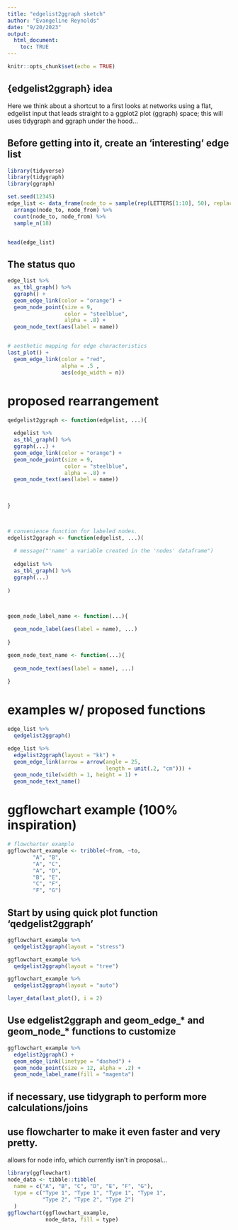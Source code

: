 ```yaml
---
title: "edgelist2ggraph sketch"
author: "Evangeline Reynolds"
date: "9/20/2023"
output: 
  html_document:
    toc: TRUE
---
```


```r
knitr::opts_chunk$set(echo = TRUE)
```



## {edgelist2ggraph} idea

Here we think about a shortcut to a first looks at networks using a flat, edgelist input that leads straight to a ggplot2 plot (ggraph) space; this will uses tidygraph and ggraph under the hood...



## Before getting into it, create an 'interesting' edge list

```r
library(tidyverse)
library(tidygraph)
library(ggraph)

set.seed(12345)
edge_list <- data_frame(node_to = sample(rep(LETTERS[1:10], 50), replace = T), node_from = sample(rep(LETTERS[1:10], 50), replace = T)) %>% 
  arrange(node_to, node_from) %>% 
  count(node_to, node_from) %>% 
  sample_n(18)


head(edge_list)
```

## The status quo

```r
edge_list %>% 
  as_tbl_graph() %>% 
  ggraph() +
  geom_edge_link(color = "orange") +
  geom_node_point(size = 9,
                  color = "steelblue",
                  alpha = .8) + 
  geom_node_text(aes(label = name))


# aesthetic mapping for edge characteristics
last_plot() + 
  geom_edge_link(color = "red", 
                 alpha = .5 ,
                 aes(edge_width = n))
```


# proposed rearrangement


```r
qedgelist2ggraph <- function(edgelist, ...){
  
  edgelist %>% 
  as_tbl_graph() %>% 
  ggraph(...) +
  geom_edge_link(color = "orange") +
  geom_node_point(size = 9,
                  color = "steelblue",
                  alpha = .8) + 
  geom_node_text(aes(label = name))
  
  
  
}



# convenience function for labeled nodes.  
edgelist2ggraph <- function(edgelist, ...)(
  
  # message("'name' a variable created in the 'nodes' dataframe")
  
  edgelist %>% 
  as_tbl_graph() %>% 
  ggraph(...) 
  
)



geom_node_label_name <- function(...){ 
  
  geom_node_label(aes(label = name), ...)
  
}

geom_node_text_name <- function(...){ 
  
  geom_node_text(aes(label = name), ...)
  
}


```


# examples w/ proposed functions

```r
edge_list %>% 
  qedgelist2ggraph() 

edge_list %>% 
  edgelist2ggraph(layout = "kk") + 
  geom_edge_link(arrow = arrow(angle = 25, 
                               length = unit(.2, "cm"))) + 
  geom_node_tile(width = 1, height = 1) + 
  geom_node_text_name() 

```


# ggflowchart example (100% inspiration)

```r
# flowcharter example
ggflowchart_example <- tribble(~from, ~to,
        "A", "B",
        "A", "C",
        "A", "D",
        "B", "E",
        "C", "F",
        "F", "G") 
```


## Start by using quick plot function 'qedgelist2ggraph'

```r
ggflowchart_example %>% 
  qedgelist2ggraph(layout = "stress")

ggflowchart_example %>% 
  qedgelist2ggraph(layout = "tree")

ggflowchart_example %>% 
  qedgelist2ggraph(layout = "auto")

layer_data(last_plot(), i = 2)
```

## Use edgelist2ggraph and geom_edge_* and geom_node_* functions to customize

```r
ggflowchart_example %>% 
  edgelist2ggraph() +
  geom_edge_link(linetype = "dashed") + 
  geom_node_point(size = 12, alpha = .2) + 
  geom_node_label_name(fill = "magenta")

```

## if necessary, use tidygraph to perform more calculations/joins

## use flowcharter to make it even faster and very pretty.

allows for node info, which currently isn't in proposal...

```r
library(ggflowchart)
node_data <- tibble::tibble(
  name = c("A", "B", "C", "D", "E", "F", "G"),
  type = c("Type 1", "Type 1", "Type 1", "Type 1", 
           "Type 2", "Type 2", "Type 2")
  )
ggflowchart(ggflowchart_example, 
            node_data, fill = type)

```

